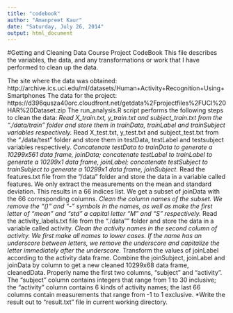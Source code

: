 ```yaml
---
title: "codebook"
author: "Amanpreet Kaur"
date: "Saturday, July 26, 2014"
output: html_document
---
```


#Getting and Cleaning Data Course Project CodeBook
This file describes the variables, the data, and any transformations or work that I have performed to clean up the data.

The site where the data was obtained:
http://archive.ics.uci.edu/ml/datasets/Human+Activity+Recognition+Using+Smartphones
The data for the project:
https://d396qusza40orc.cloudfront.net/getdata%2Fprojectfiles%2FUCI%20HAR%20Dataset.zip
The run_analysis.R script performs the following steps to clean the data:
*Read X_train.txt, y_train.txt and subject_train.txt from the "./data/train" folder and store them in trainData, trainLabel and trainSubject variables respectively.
*Read X_test.txt, y_test.txt and subject_test.txt from the "./data/test" folder and store them in testData, testLabel and testsubject variables respectively.
*Concatenate testData to trainData to generate a 10299x561 data frame, joinData; concatenate testLabel to trainLabel to generate a 10299x1 data frame, joinLabel; concatenate testSubject to trainSubject to generate a 10299x1 data frame, joinSubject.
*Read the features.txt file from the "/data" folder and store the data in a variable called features. We only extract the measurements on the mean and standard deviation. This results in a 66 indices list. We get a subset of joinData with the 66 corresponding columns.
*Clean the column names of the subset. We remove the "()" and "-" symbols in the names, as well as make the first letter of "mean" and "std" a capital letter "M" and "S" respectively.
*Read the activity_labels.txt file from the "./data"" folder and store the data in a variable called activity.
*Clean the activity names in the second column of activity. We first make all names to lower cases. If the name has an underscore between letters, we remove the underscore and capitalize the letter immediately after the underscore.
*Transform the values of joinLabel according to the activity data frame.
Combine the joinSubject, joinLabel and joinData by column to get a new cleaned 10299x68 data frame, cleanedData. Properly name the first two columns, "subject" and "activity". The "subject" column contains integers that range from 1 to 30 inclusive; the "activity" column contains 6 kinds of activity names; the last 66 columns contain measurements that range from -1 to 1 exclusive.
*Write the result out to "result.txt" file in current working directory.